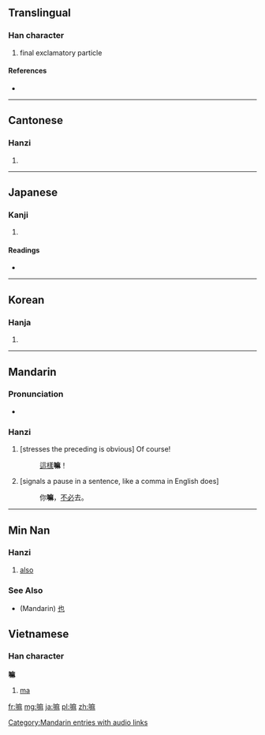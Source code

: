 ==Translingual==

===Han character===
{{Han char|rn=30|rad=口|as=11|sn=14|four=6009<sub>4</sub>|canj=口戈木木 (RIDD), 口戈十金 (RIJC)}}

# final exclamatory particle

====References====
* {{Han ref|kx=0206.201|dkj=04230|dj=0429.190|hdz=10678.070|uh=561B|ud=22043|bh=B9C0|bd=47552}}

----

==Cantonese==

===Hanzi===
{{yue-hanzi|jyut=|y=ma4}}

# {{defn|lang=yue|sort=口11}}

----

==Japanese==

===Kanji===
{{ja-kanji|grade=|rs=口11}}

# {{defn|lang=ja|sort=口11}}

====Readings====
* {{ja-readings|on=[[ま]] (ma)|kun=}}

----

==Korean==

===Hanja===
{{ko-hanja|hangeul=마|rv=ma|mr=ma}}

# {{defn|lang=ko|sort=口11}}

----

==Mandarin==

===Pronunciation===
* {{audio|zh-ma.ogg|audio}}

===Hanzi===
{{cmn-hanzi|pin=[[ma]] ([[ma5]])|wg=ma<sup>5</sup>}}

# [stresses the preceding is obvious] Of course!
#:[[這樣]]'''嘛'''！
#[signals a pause in a sentence, like a comma in English does]
#:你'''嘛'''，[[不必]]去。
[[Category:Mandarin entries with audio links]]

----

==Min Nan==
===Hanzi===
{{nan-adv|ts|POJ=[[ma7]]}}
# [[also]]

===See Also===
*(Mandarin) [[也]]

==Vietnamese==

===Han character===
'''嘛'''

# [[ma]]

[[fr:嘛]]
[[mg:嘛]]
[[ja:嘛]]
[[pl:嘛]]
[[zh:嘛]]